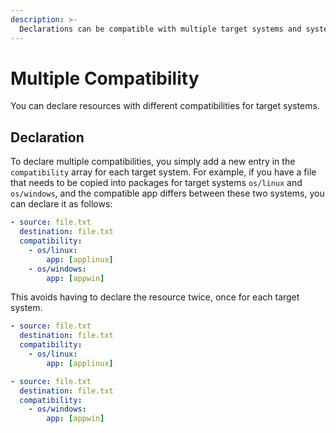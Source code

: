 ```yaml
---
description: >-
  Declarations can be compatible with multiple target systems and system compatibility arguments.
---
```



# Multiple Compatibility

You can declare resources with different compatibilities for target systems.

## Declaration

To declare multiple compatibilities, you simply add a new entry in the `compatibility` array for each target system. For example, if you have a file that needs to be copied into packages for target systems `os/linux` and `os/windows`, and the compatible app differs between these two systems, you can declare it as follows:

<FileTree>
  <FileTree.Folder name="playbook" defaultOpen>
    <FileTree.Folder name=".git">
        <FileTree.File name="..." />
    </FileTree.Folder>
    <FileTree.File name=".aiop" />
    <FileTree.Folder name="resources" defaultOpen>
        <FileTree.File name=".aml" />
        <FileTree.File name="file.txt" />
    </FileTree.Folder>
  </FileTree.Folder>
</FileTree>

```yaml showLineNumbers {4-7} filename="resources/.aml"
- source: file.txt
  destination: file.txt
  compatibility:
    - os/linux:
        app: [applinux]
    - os/windows:
        app: [appwin]
```

This avoids having to declare the resource twice, once for each target system.

```yaml showLineNumbers {4-5, 10-11} filename="resources/.aml"
- source: file.txt
  destination: file.txt
  compatibility:
    - os/linux:
        app: [applinux]

- source: file.txt
  destination: file.txt
  compatibility:
    - os/windows:
        app: [appwin]
```